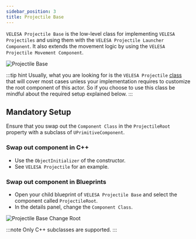 ```yaml
---
sidebar_position: 3
title: Projectile Base
---
```



`VELESA Projectile Base` is the low-level class for implementing `VELESA Projectiles` and
using them with the `VELESA Projectile Launcher Component`.
It also extends the movement logic by using the `VELESA Projectile Movement Component`.

![Projectile Base ](_static/img/projectile-base/create-projectile-base.png)

:::tip hint
Usually, what you are looking for is the `VELESA Projectile` [class](/docs/projectile-module/projectile/overview)
that will cover most cases unless your implementation requires to customize
the root component of this actor. So if you choose to use this class be mindful
about the required setup explained below.
:::

## Mandatory Setup

Ensure that you swap out the `Component Class` in the `ProjectileRoot` property
with a subclass of `UPrimitiveComponent`.

### Swap out component in C++
- Use the `ObjectInitializer` of the constructor.
- See `VELESA Projectile` for an example.

### Swap out component in Blueprints
- Open your child blueprint of `VELESA Projectile Base` and select the component
called `ProjectileRoot`<Step text="1"/>.
- In the details panel, change the `Component Class`<Step text="2"/>.

![Projectile Base Change Root](_static/img/projectile-base/projectile-base-change-root.png)

:::note
Only C++ subclasses are supported.
:::